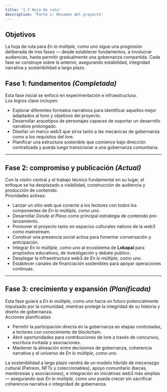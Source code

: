 ```yaml
---
title: '1.7 Hoja de ruta'
description: 'Parte 1: Resumen del proyecto'
---
```


## Objetivos

La hoja de ruta para *En lo múltiple, como uno* sigue una progresión deliberada de tres fases — desde establecer fundamentos, a involucrar audiencias, hasta permitir gradualmente una gobernanza compartida. Cada fase se construye sobre la anterior, asegurando estabilidad, integridad narrativa y sostenibilidad a largo plazo.

## Fase 1: fundamentos *(Completada)*

Esta fase inicial se enfocó en experimentación e infraestructura.  
Los logros clave incluyen:
- Explorar diferentes formatos narrativos para identificar aquellos mejor adaptados al tono y objetivos del proyecto.
- Desarrollar arquetipos de personajes capaces de soportar un desarrollo narrativo prolongado.
- Diseñar un marco web3 que sirva tanto a las mecánicas de gobernanza como a los requisitos del lore.
- Planificar una estructura sostenible que comience bajo dirección centralizada y pueda luego transicionar a una gobernanza comunitaria.

---

## Fase 2: compromiso y publicación *(Actual)*

Con la visión central y el trabajo técnico fundamental en su lugar, el enfoque se ha desplazado a visibilidad, construcción de audiencia y producción de contenido.  
Prioridades activas:
- Lanzar un sitio web que conecte a los lectores con todos los componentes de *En lo múltiple, como uno*.
- Desarrollar *Desde el Plexo* como principal estrategia de contenido pre-lanzamiento.
- Promover el proyecto tanto en espacios culturales nativos de la web3 como mainstream.
- Construir una presencia social activa para fomentar conversación y anticipación.
- Integrar *En lo múltiple, como uno* al ecosistema de **Lokapal** para propósitos educativos, de investigación y debate público.
- Desplegar la infraestructura web3 de *En lo múltiple, como uno*.
- Establecer canales de financiación sostenibles para apoyar operaciones continuas.

---

## Fase 3: crecimiento y expansión *(Planificada)*

Esta fase guiará a *En lo múltiple, como uno* hacia un futuro potencialmente impulsado por la comunidad, mientras protege la integridad de su historia y diseño de gobernanza.  
Acciones planificadas:
- Permitir la participación directa en la gobernanza en etapas controladas, a lectores con conocimiento de blockchain.
- Abrir oportunidades para contribuciones de lore a través de concursos, escritura invitada y asociaciones.
- Mantener la alineación entre decisiones de gobernanza, coherencia narrativa y el universo de *En lo múltiple, como uno*.

La sostenibilidad a largo plazo vendrá de un modelo híbrido de mecenazgo cultural (Patreon, NFTs y coleccionables), apoyo comunitario (becas, membresías y asociaciones), e integración en iniciativas web3 más amplias — asegurando que *En lo múltiple, como uno* pueda crecer sin sacrificar coherencia narrativa o integridad de gobernanza.

